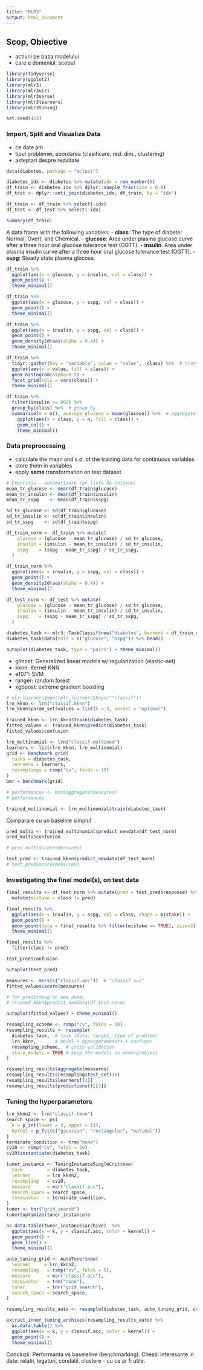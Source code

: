 ```yaml
---
title: "MLR3"
output: html_document
---
```


## Scop, Obiective

- actiuni pe baza modelului
- care e domeniul, scopul

```r
library(tidyverse)
library(ggplot2)
library(mlr3)
library(mlr3viz)
library(mlr3verse)
library(mlr3learners)
library(mlr3tuning)

set.seed(423)
```


### Import, Split and Visualize Data

- ce date am
- tipul problemei, abordarea (clasificare, red. dim., clustering)
- asteptari despre rezultate

```r
data(diabetes, package = "mclust")
```

```r
diabetes_idx <- diabetes %>% mutate(idx = row_number())
df_train <- diabetes_idx %>% dplyr::sample_frac(size = 0.8)
df_test <- dplyr::anti_join(diabetes_idx, df_train, by = "idx")
```

```r
df_train <- df_train %>% select(-idx)
df_test <- df_test %>% select(-idx)

summary(df_train)
```

A data frame with the following variables:
- **class**: The type of diabete: Normal, Overt, and Chemical.
- **glucose**: Area under plasma glucose curve after a three hour oral glucose tolerance test (OGTT).
- **insulin**: Area under plasma insulin curve after a three hour oral glucose tolerance test (OGTT).
- **sspg**: Steady state plasma glucose.

```r
df_train %>%
  ggplot(aes(x = glucose, y = insulin, col = class)) + 
  geom_point() +
  theme_minimal()

df_train %>%
  ggplot(aes(x = glucose, y = sspg, col = class)) + 
  geom_point() +
  theme_minimal()

df_train %>%
  ggplot(aes(x = insulin, y = sspg, col = class)) + 
  geom_point() +
  geom_density2d(aes(alpha = 0.4)) + 
  theme_minimal()
```
```r
df_train %>% 
  tidyr::gather(key = "variable", value = "value", -class) %>%  # transform to long (melt)
  ggplot(aes(x = value, fill = class)) + 
  geom_histogram(alpha=0.5) + 
  facet_grid(cols = vars(class)) +
  theme_minimal()
```

```r
df_train %>% 
  filter(insulin <= 800) %>%
  group_by(class) %>%  # group by 
  summarise(n = n(), average_glucose = mean(glucose)) %>%  # aggregate
    ggplot(aes(x = class, y = n, fill = class)) + 
    geom_col() + 
    theme_minimal()
```
### Data preprocessing

- calculate the mean and s.d. of the training data for continuous variables
- store them in variables
- apply **same** transformation on test dataset

```r
# Exercitiu - automatizare (pt lista de coloane)
mean_tr_glucose <- mean(df_train$glucose)
mean_tr_insulin <- mean(df_train$insulin)
mean_tr_sspg    <- mean(df_train$sspg)

sd_tr_glucose <- sd(df_train$glucose)
sd_tr_insulin <- sd(df_train$insulin)
sd_tr_sspg    <- sd(df_train$sspg)

df_train_norm <- df_train %>% mutate(
    glucose = (glucose - mean_tr_glucose) / sd_tr_glucose, 
    insulin = (insulin - mean_tr_insulin) / sd_tr_insulin, 
    sspg    = (sspg - mean_tr_sspg) / sd_tr_sspg,
  ) 

df_train_norm %>%
  ggplot(aes(x = insulin, y = sspg, col = class)) + 
  geom_point() +
  geom_density2d(aes(alpha = 0.4)) + 
  theme_minimal()
```

```r
df_test_norm <- df_test %>% mutate(
    glucose = (glucose - mean_tr_glucose) / sd_tr_glucose, 
    insulin = (insulin - mean_tr_insulin) / sd_tr_insulin, 
    sspg    = (sspg - mean_tr_sspg) / sd_tr_sspg,
  ) 
```


```r
diabetes_task <- mlr3::TaskClassif$new("diabetes", backend = df_train_norm, target = "class")
diabetes_task$data(cols = c("glucose", "sspg")) %>% head()
```
```r
autoplot(diabetes_task, type = "pairs") + theme_minimal()
```

- glmnet: Generalized linear models w/ regularization (elastic-net)
- kknn: Kernel KNN
- e1071: SVM
- ranger: random forest
- xgboost: extreme gradient boosting


```r
# mlr_learners$mget(mlr_learners$keys("^classif"))
lrn_kknn <- lrn("classif.kknn")
lrn_kknn$param_set$values = list(k = 3, kernel = "optimal")
```

```r
trained_kknn <- lrn_kknn$train(diabetes_task)
fitted_values <- trained_kknn$predict(diabetes_task)
fitted_values$confusion
```

```r
lrn_multinomial <- lrn("classif.multinom")
learners <- list(lrn_kknn, lrn_multinomial)
grid <- benchmark_grid(
  tasks = diabetes_task, 
  learners = learners,
  resamplings = rsmp("cv", folds = 10)
)
bmr = benchmark(grid)
```

```r
# performances <- bmr$aggregate(measures)
# performances
```

```r
trained_multinomial <- lrn_multinomial$train(diabetes_task)
```
Comparare cu un baseline simplu!

```r
pred_multi <- trained_multinomial$predict_newdata(df_test_norm)
pred_multi$confusion
```
```r
# pred_multi$score(measures)
```

```r
test_pred <- trained_kknn$predict_newdata(df_test_norm)
# test_pred$score(measures)
```

### Investigating the final model(s), on test data
```r
final_results <- df_test_norm %>% mutate(pred = test_pred$response) %>%
  mutate(mistake = class != pred) 

final_results %>%
  ggplot(aes(x = insulin, y = sspg, col = class, shape = mistake)) + 
  geom_point() +
  geom_point(data = final_results %>% filter(mistake == TRUE), size=3) +
  theme_minimal()
```
```r
final_results %>% 
  filter(class != pred)
```





```r
test_pred$confusion
```

```r
autoplot(test_pred)
```


```r
measures <- msrs(c("classif.acc"))  # "classif.auc"
fitted_values$score(measures)

# for predicting on new data:
# trained_kknn$predict_newdata(df_test_norm)
```
```r
autoplot(fitted_values) + theme_minimal()
```
```r
resampling_scheme <- rsmp("cv", folds = 10)
resampling_results <- resample(
  diabetes_task,  # task (Data, target, type of problem)
  lrn_kknn,       # model + hyperparameters + configs+ 
  resampling_scheme,  # cross-validation
  store_models = TRUE # keep the models in memory/object
)
```

```r
resampling_results$aggregate(measures)
resampling_results$resampling$test_set(10)
resampling_results$learners[[1]]
resampling_results$predictions()[[2]]
```

### Tuning the hyperparameters
```r
lrn_kknn2 <- lrn("classif.kknn")
search_space <- ps(
  k = p_int(lower = 3, upper = 11),
  kernel = p_fct(c("gaussian", "rectangular", "optimal"))
)
terminate_condition <- trm("none")
cv10 <- rsmp("cv", folds = 10)
cv10$instantiate(diabetes_task)

tuner_instance <- TuningInstanceSingleCrit$new(
  task         = diabetes_task,
  learner      = lrn_kknn2,
  resampling   = cv10,
  measure      = msr("classif.acc"),
  search_space = search_space,
  terminator   = terminate_condition,
)
tuner <- tnr("grid_search")
tuner$optimize(tuner_instance)e
```

```r
as.data.table(tuner_instance$archive)  %>% 
  ggplot(aes(x = k, y = classif.acc, color = kernel)) + 
  geom_point() + 
  geom_line() + 
  theme_minimal()
```

```r
auto_tuning_grid <- AutoTuner$new(
  learner     = lrn_kknn2,
  resampling   = rsmp("cv", folds = 5),
  measure      = msr("classif.acc"),
  terminator   = trm("none"),
  tuner        = tnr("grid_search"),
  search_space = search_space,
)

resampling_results_auto <- resample(diabetes_task, auto_tuning_grid, cv10, store_models = TRUE)
```

```r
extract_inner_tuning_archives(resampling_results_auto) %>%
  as.data.table() %>%
  ggplot(aes(x = k, y = classif.acc, color = kernel)) + 
  geom_point() + 
  theme_minimal()
```

Concluzii: 
Performanta vs baseleline (benchmarking). Chestii interesante in date: relatii, legaturi, corelatii, clustere - cu ce ar fi utile. 








